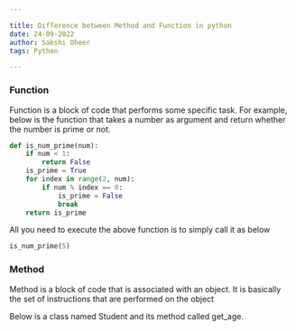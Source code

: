 ```yaml
---

title: Difference between Method and Function in python
date: 24-09-2022
author: Sakshi Dheer
tags: Python

---
```


### Function

Function is a block of code that performs some specific task. For example, below is the function that takes a number as argument and return whether the number is prime or not.
```python
def is_num_prime(num):
    if num < 1:
        return False
    is_prime = True
    for index in range(2, num):
        if num % index == 0:
            is_prime = False
            break
    return is_prime
```

All you need to execute the above function is to simply call it as below

```python
is_num_prime(5)
```
### Method

Method is a block of code that is associated with an object. It is basically the set of instructions that are performed on the object

Below is a class named Student and its method called get_age.
```python
```

